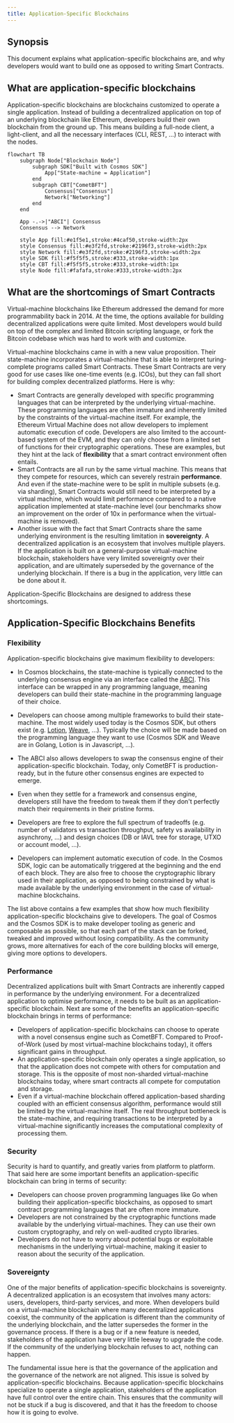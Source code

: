 ```yaml
---
title: Application-Specific Blockchains
---
```


## Synopsis

This document explains what application-specific blockchains are, and why developers would want to build one as opposed to writing Smart Contracts.

## What are application-specific blockchains

Application-specific blockchains are blockchains customized to operate a single application. Instead of building a decentralized application on top of an underlying blockchain like Ethereum, developers build their own blockchain from the ground up. This means building a full-node client, a light-client, and all the necessary interfaces (CLI, REST, ...) to interact with the nodes.

```mermaid expandable
flowchart TB
    subgraph Node["Blockchain Node"]
        subgraph SDK["Built with Cosmos SDK"]
            App["State-machine = Application"]
        end
        subgraph CBT["CometBFT"]
            Consensus["Consensus"]
            Network["Networking"]
        end
    end

    App -.->|"ABCI"| Consensus
    Consensus --> Network

    style App fill:#e1f5e1,stroke:#4caf50,stroke-width:2px
    style Consensus fill:#e3f2fd,stroke:#2196f3,stroke-width:2px
    style Network fill:#e3f2fd,stroke:#2196f3,stroke-width:2px
    style SDK fill:#f5f5f5,stroke:#333,stroke-width:1px
    style CBT fill:#f5f5f5,stroke:#333,stroke-width:1px
    style Node fill:#fafafa,stroke:#333,stroke-width:2px
```

## What are the shortcomings of Smart Contracts

Virtual-machine blockchains like Ethereum addressed the demand for more programmability back in 2014. At the time, the options available for building decentralized applications were quite limited. Most developers would build on top of the complex and limited Bitcoin scripting language, or fork the Bitcoin codebase which was hard to work with and customize.

Virtual-machine blockchains came in with a new value proposition. Their state-machine incorporates a virtual-machine that is able to interpret turing-complete programs called Smart Contracts. These Smart Contracts are very good for use cases like one-time events (e.g. ICOs), but they can fall short for building complex decentralized platforms. Here is why:

- Smart Contracts are generally developed with specific programming languages that can be interpreted by the underlying virtual-machine. These programming languages are often immature and inherently limited by the constraints of the virtual-machine itself. For example, the Ethereum Virtual Machine does not allow developers to implement automatic execution of code. Developers are also limited to the account-based system of the EVM, and they can only choose from a limited set of functions for their cryptographic operations. These are examples, but they hint at the lack of **flexibility** that a smart contract environment often entails.
- Smart Contracts are all run by the same virtual machine. This means that they compete for resources, which can severely restrain **performance**. And even if the state-machine were to be split in multiple subsets (e.g. via sharding), Smart Contracts would still need to be interpreted by a virtual machine, which would limit performance compared to a native application implemented at state-machine level (our benchmarks show an improvement on the order of 10x in performance when the virtual-machine is removed).
- Another issue with the fact that Smart Contracts share the same underlying environment is the resulting limitation in **sovereignty**. A decentralized application is an ecosystem that involves multiple players. If the application is built on a general-purpose virtual-machine blockchain, stakeholders have very limited sovereignty over their application, and are ultimately superseded by the governance of the underlying blockchain. If there is a bug in the application, very little can be done about it.

Application-Specific Blockchains are designed to address these shortcomings.

## Application-Specific Blockchains Benefits

### Flexibility

Application-specific blockchains give maximum flexibility to developers:

- In Cosmos blockchains, the state-machine is typically connected to the underlying consensus engine via an interface called the [ABCI](https://docs.cometbft.com/v0.37/spec/abci/). This interface can be wrapped in any programming language, meaning developers can build their state-machine in the programming language of their choice.

- Developers can choose among multiple frameworks to build their state-machine. The most widely used today is the Cosmos SDK, but others exist (e.g. [Lotion](https://github.com/nomic-io/lotion), [Weave](https://github.com/iov-one/weave), ...). Typically the choice will be made based on the programming language they want to use (Cosmos SDK and Weave are in Golang, Lotion is in Javascript, ...).

- The ABCI also allows developers to swap the consensus engine of their application-specific blockchain. Today, only CometBFT is production-ready, but in the future other consensus engines are expected to emerge.

- Even when they settle for a framework and consensus engine, developers still have the freedom to tweak them if they don't perfectly match their requirements in their pristine forms.

- Developers are free to explore the full spectrum of tradeoffs (e.g. number of validators vs transaction throughput, safety vs availability in asynchrony, ...) and design choices (DB or IAVL tree for storage, UTXO or account model, ...).

- Developers can implement automatic execution of code. In the Cosmos SDK, logic can be automatically triggered at the beginning and the end of each block. They are also free to choose the cryptographic library used in their application, as opposed to being constrained by what is made available by the underlying environment in the case of virtual-machine blockchains.

The list above contains a few examples that show how much flexibility application-specific blockchains give to developers. The goal of Cosmos and the Cosmos SDK is to make developer tooling as generic and composable as possible, so that each part of the stack can be forked, tweaked and improved without losing compatibility. As the community grows, more alternatives for each of the core building blocks will emerge, giving more options to developers.

### Performance

Decentralized applications built with Smart Contracts are inherently capped in performance by the underlying environment. For a decentralized application to optimise performance, it needs to be built as an application-specific blockchain. Next are some of the benefits an application-specific blockchain brings in terms of performance:

- Developers of application-specific blockchains can choose to operate with a novel consensus engine such as CometBFT. Compared to Proof-of-Work (used by most virtual-machine blockchains today), it offers significant gains in throughput.
- An application-specific blockchain only operates a single application, so that the application does not compete with others for computation and storage. This is the opposite of most non-sharded virtual-machine blockchains today, where smart contracts all compete for computation and storage.
- Even if a virtual-machine blockchain offered application-based sharding coupled with an efficient consensus algorithm, performance would still be limited by the virtual-machine itself. The real throughput bottleneck is the state-machine, and requiring transactions to be interpreted by a virtual-machine significantly increases the computational complexity of processing them.

### Security

Security is hard to quantify, and greatly varies from platform to platform. That said here are some important benefits an application-specific blockchain can bring in terms of security:

- Developers can choose proven programming languages like Go when building their application-specific blockchains, as opposed to smart contract programming languages that are often more immature.
- Developers are not constrained by the cryptographic functions made available by the underlying virtual-machines. They can use their own custom cryptography, and rely on well-audited crypto libraries.
- Developers do not have to worry about potential bugs or exploitable mechanisms in the underlying virtual-machine, making it easier to reason about the security of the application.

### Sovereignty

One of the major benefits of application-specific blockchains is sovereignty. A decentralized application is an ecosystem that involves many actors: users, developers, third-party services, and more. When developers build on a virtual-machine blockchain where many decentralized applications coexist, the community of the application is different than the community of the underlying blockchain, and the latter supersedes the former in the governance process. If there is a bug or if a new feature is needed, stakeholders of the application have very little leeway to upgrade the code. If the community of the underlying blockchain refuses to act, nothing can happen.

The fundamental issue here is that the governance of the application and the governance of the network are not aligned. This issue is solved by application-specific blockchains. Because application-specific blockchains specialize to operate a single application, stakeholders of the application have full control over the entire chain. This ensures that the community will not be stuck if a bug is discovered, and that it has the freedom to choose how it is going to evolve.

